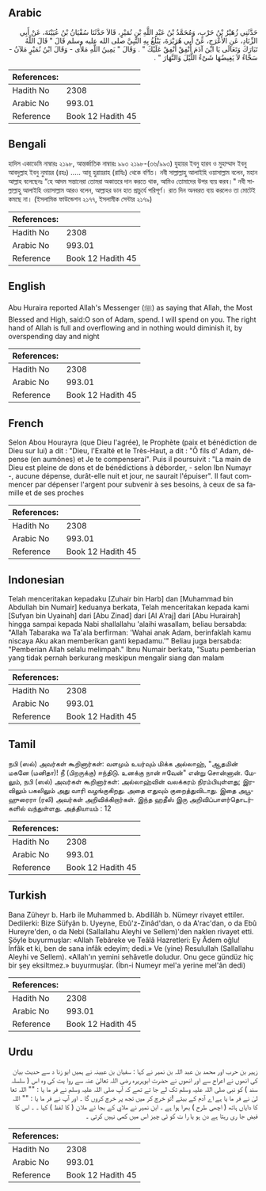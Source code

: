 ## Arabic


<div dir="rtl" lang="ar" style={{fontSize:'larger',backgroundColor:'#f8f9fa',padding:20}}>
حَدَّثَنِي زُهَيْرُ بْنُ حَرْبٍ، وَمُحَمَّدُ بْنُ عَبْدِ اللَّهِ بْنِ نُمَيْرٍ، قَالاَ حَدَّثَنَا سُفْيَانُ بْنُ عُيَيْنَةَ، عَنْ أَبِي الزِّنَادِ، عَنِ الأَعْرَجِ، عَنْ أَبِي هُرَيْرَةَ، يَبْلُغُ بِهِ النَّبِيَّ صلى الله عليه وسلم قَالَ ‏"‏ قَالَ اللَّهُ تَبَارَكَ وَتَعَالَى يَا ابْنَ آدَمَ أَنْفِقْ أُنْفِقْ عَلَيْكَ ‏"‏ ‏.‏ وَقَالَ ‏"‏ يَمِينُ اللَّهِ مَلأَى - وَقَالَ ابْنُ نُمَيْرٍ مَلآنُ - سَحَّاءُ لاَ يَغِيضُهَا شَىْءٌ اللَّيْلَ وَالنَّهَارَ ‏"‏ ‏.‏
</div>
<div style={{backgroundColor:'#f8f9fa',padding:20, marginBottom: 10}}><table> <thead> <tr> <th>References:</th> <th></th> </tr> </thead> <tbody><tr><td>Hadith No</td><td>2308</td></tr><tr><td>Arabic No</td><td>993.01</td></tr><tr><td>Reference</td><td>Book 12 Hadith 45</td></tr></tbody></table></div>

## Bengali


<div dir="ltr" lang="bn" style={{fontSize:'larger',backgroundColor:'#f8f9fa',padding:20}}>
হাদিস একাডেমি নাম্বারঃ ২১৯৮, আন্তর্জাতিক নাম্বারঃ ৯৯৩ ২১৯৮-(৩৬/৯৯৩) যুহায়র ইবনু হারব ও মুহাম্মাদ ইবনু আবদুল্লাহ ইবনু নুমায়র (রহঃ) ..... আবূ হুরায়রাহ (রাযিঃ) থেকে বর্ণিত। নবী সাল্লাল্লাহু আলাইহি ওয়াসাল্লাম বলেন, মহান আল্লাহ বলেছেনঃ “হে আদম সন্তানেরা তোমরা অকাতরে দান করতে থাক, আমিও তোমাদের উপর ব্যয় করব।" নবী সাল্লাল্লাহু আলাইহি ওয়াসাল্লাম আরও বলেন, আল্লাহর ডান হাত প্রাচুর্যে পরিপূর্ণ। রাত দিন অনবরত ব্যয় করলেও তা মোটেই কমছে না। (ইসলামিক ফাউন্ডেশন ২১৭৭, ইসলামীক সেন্টার ২১৭৯)
</div>
<div style={{backgroundColor:'#f8f9fa',padding:20, marginBottom: 10}}><table> <thead> <tr> <th>References:</th> <th></th> </tr> </thead> <tbody><tr><td>Hadith No</td><td>2308</td></tr><tr><td>Arabic No</td><td>993.01</td></tr><tr><td>Reference</td><td>Book 12 Hadith 45</td></tr></tbody></table></div>

## English


<div dir="ltr" lang="en" style={{fontSize:'larger',backgroundColor:'#f8f9fa',padding:20}}>
Abu Huraira reported Allah's Messenger (ﷺ) as saying that Allah, the Most Blessed and High, said:O son of Adam, spend. I will spend on you. The right hand of Allah is full and overflowing and in nothing would diminish it, by overspending day and night
</div>
<div style={{backgroundColor:'#f8f9fa',padding:20, marginBottom: 10}}><table> <thead> <tr> <th>References:</th> <th></th> </tr> </thead> <tbody><tr><td>Hadith No</td><td>2308</td></tr><tr><td>Arabic No</td><td>993.01</td></tr><tr><td>Reference</td><td>Book 12 Hadith 45</td></tr></tbody></table></div>

## French


<div dir="ltr" lang="fr" style={{fontSize:'larger',backgroundColor:'#f8f9fa',padding:20}}>
Selon Abou Hourayra (que Dieu l'agrée), le Prophète (paix et bénédiction de Dieu sur lui) a dit : "Dieu, l'Exalté et le Très-Haut, a dit : "Ô fils d' Adam, dépense (en aumônes) et Je te compenserai". Puis il poursuivit : "La main de Dieu est pleine de dons et de bénédictions à déborder, - selon Ibn Numayr -, aucune dépense, durât-elle nuit et jour, ne saurait l'épuiser". Il faut commencer par dépenser l'argent pour subvenir à ses besoins, à ceux de sa famille et de ses proches
</div>
<div style={{backgroundColor:'#f8f9fa',padding:20, marginBottom: 10}}><table> <thead> <tr> <th>References:</th> <th></th> </tr> </thead> <tbody><tr><td>Hadith No</td><td>2308</td></tr><tr><td>Arabic No</td><td>993.01</td></tr><tr><td>Reference</td><td>Book 12 Hadith 45</td></tr></tbody></table></div>

## Indonesian


<div dir="ltr" lang="id" style={{fontSize:'larger',backgroundColor:'#f8f9fa',padding:20}}>
Telah menceritakan kepadaku [Zuhair bin Harb] dan [Muhammad bin Abdullah bin Numair] keduanya berkata, Telah menceritakan kepada kami [Sufyan bin Uyainah] dari [Abu Zinad] dari [Al A'raj] dari [Abu Hurairah] hingga sampai kepada Nabi shallallahu 'alaihi wasallam, beliau bersabda: "Allah Tabaraka wa Ta'ala berfirman: 'Wahai anak Adam, berinfaklah kamu niscaya Aku akan memberikan ganti kepadamu.'" Beliau juga bersabda: "Pemberian Allah selalu melimpah." Ibnu Numair berkata, "Suatu pemberian yang tidak pernah berkurang meskipun mengalir siang dan malam
</div>
<div style={{backgroundColor:'#f8f9fa',padding:20, marginBottom: 10}}><table> <thead> <tr> <th>References:</th> <th></th> </tr> </thead> <tbody><tr><td>Hadith No</td><td>2308</td></tr><tr><td>Arabic No</td><td>993.01</td></tr><tr><td>Reference</td><td>Book 12 Hadith 45</td></tr></tbody></table></div>

## Tamil


<div dir="ltr" lang="ta" style={{fontSize:'larger',backgroundColor:'#f8f9fa',padding:20}}>
நபி (ஸல்) அவர்கள் கூறினார்கள்: வளமும் உயர்வும் மிக்க அல்லாஹ், "ஆதமின் மகனே (மனிதா)! நீ (பிறருக்கு) ஈந்திடு. உனக்கு நான் ஈவேன்" என்று சொன்னான். மேலும், நபி (ஸல்) அவர்கள் கூறினார்கள்: அல்லாஹ்வின் வலக்கரம் நிரம்பியுள்ளது; இரவிலும் பகலிலும் அது வாரி வழங்குகிறது. அதை எதுவும் குறைத்துவிடாது. இதை அபூஹுரைரா (ரலி) அவர்கள் அறிவிக்கிறார்கள். இந்த ஹதீஸ் இரு அறிவிப்பாளர்தொடர்களில் வந்துள்ளது. அத்தியாயம் : 12
</div>
<div style={{backgroundColor:'#f8f9fa',padding:20, marginBottom: 10}}><table> <thead> <tr> <th>References:</th> <th></th> </tr> </thead> <tbody><tr><td>Hadith No</td><td>2308</td></tr><tr><td>Arabic No</td><td>993.01</td></tr><tr><td>Reference</td><td>Book 12 Hadith 45</td></tr></tbody></table></div>

## Turkish


<div dir="ltr" lang="tr" style={{fontSize:'larger',backgroundColor:'#f8f9fa',padding:20}}>
Bana Züheyr b. Harb ile Muhammed b. Abdillâh b. Nümeyr rivayet ettiler. Dedilerki: Bize Süfyân b. Uyeyne, Ebû'z-Zinâd'dan, o da A'rac'dan, o da Ebû Hureyre'den, o da Nebi (Sallallahu Aleyhi ve Sellem)'den naklen rivayet etti. Şöyle buyurmuşlar: «Allah Tebâreke ve Teâlâ Hazretleri: Ey Âdem oğlu! İnfâk et ki, ben de sana infâk edeyim; dedi.» Ve (yine) Resulullah (Sallallahu Aleyhi ve Sellem). «Allah'ın yemini sehâvetle doludur. Onu gece gündüz hiç bir şey eksiltmez.» buyurmuşlar. (İbn-i Numeyr mel'a yerine mel'ân dedi)
</div>
<div style={{backgroundColor:'#f8f9fa',padding:20, marginBottom: 10}}><table> <thead> <tr> <th>References:</th> <th></th> </tr> </thead> <tbody><tr><td>Hadith No</td><td>2308</td></tr><tr><td>Arabic No</td><td>993.01</td></tr><tr><td>Reference</td><td>Book 12 Hadith 45</td></tr></tbody></table></div>

## Urdu


<div dir="rtl" lang="ur" style={{fontSize:'larger',backgroundColor:'#f8f9fa',padding:20}}>
زہیر بن حرب اور محمد بن عبد اللہ بن نمیر نے کہا : سفیان بن عیینہ نے ہمیں ابو زنا د سے حدیث بیان کی انھوں نے اعراج سے اور انھوں نے حضرت ابوہریرہ رضی اللہ تعالیٰ عنہ سے روا یت کی وہ اس ( سلسلہ سند ) کو نبی صلی اللہ علیہ وسلم تک لے جا تے تھے کہ آپ صلی اللہ علیہ وسلم نے فر ما یا : "" اللہ تعا لیٰ نے فر ما یا ہے اے آدم کے بیٹے !تو خرچ کر میں تجھ پر خرچ کروں گا ۔ اور آپ نے فر ما یا : "" اللہ کا دایاں ہاتھ ( اچھی طرح ) بھرا ہوا ہے ۔ ابن نمیر نے ملاي کے بجا ئے ملان ( کا لفظ ) کہا ۔ ۔ اس کا فیض جا ری رہتا ہے دن ہو یا را ت کو ئی چیز اس میں کمی نہیں کرتی ۔
</div>
<div style={{backgroundColor:'#f8f9fa',padding:20, marginBottom: 10}}><table> <thead> <tr> <th>References:</th> <th></th> </tr> </thead> <tbody><tr><td>Hadith No</td><td>2308</td></tr><tr><td>Arabic No</td><td>993.01</td></tr><tr><td>Reference</td><td>Book 12 Hadith 45</td></tr></tbody></table></div>